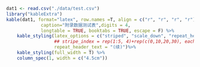 \chapter{原始数据}

```r
dat1 <- read.csv("./data/test.csv")
library("kableExtra")
kable(dat1, format="latex", row.names =T, align = c("r", "r", "r", "r"),
             caption="附录数据测试表",digits = 4,
             longtable = TRUE, booktabs = TRUE, escape = F) %>%
    kable_styling(latex_options = c("striped", "scale_down", "repeat_header", "hold_position"),
                  ## stripe_index = rep(1:5, 4)+rep(c(0,10,20,30), each = 5),
                  repeat_header_text = "(续)")%>%
    kable_styling(full_width = T) %>%
    column_spec(1, width = c("4.5cm"))
```
